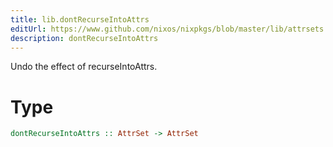 ```yaml
---
title: lib.dontRecurseIntoAttrs
editUrl: https://www.github.com/nixos/nixpkgs/blob/master/lib/attrsets.nix#L1316C5
description: dontRecurseIntoAttrs
---
```



Undo the effect of recurseIntoAttrs.

# Type

```haskell
dontRecurseIntoAttrs :: AttrSet -> AttrSet
```
